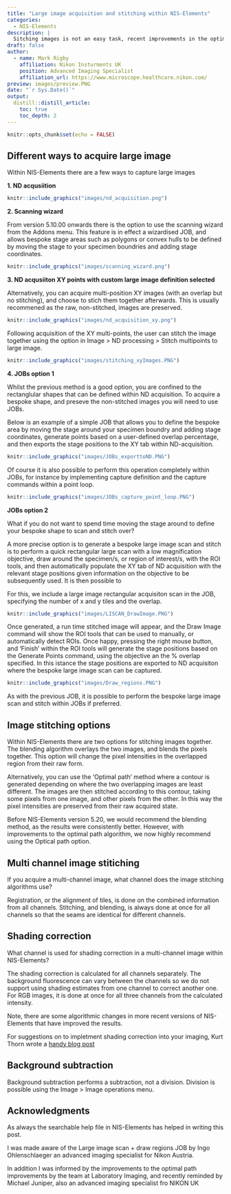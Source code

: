```yaml
---
title: "Large image acquisition and stitching within NIS-Elements"
categories:
  - NIS-Elements
description: |
  Sitching images is not an easy task, recent improvements in the optimal path algorithm in NIS-Elements has markedly reduced artefacts
draft: false
author:
  - name: Mark Rigby 
    affiliation: Nikon Insturments UK
    position: Advanced Imaging Specialist
    affiliation_url: https://www.microscope.healthcare.nikon.com/
preview: images/preview.PNG
date: "`r Sys.Date()`"
output:
  distill::distill_article:
    toc: true
    toc_depth: 2
---
```



```r
knitr::opts_chunk$set(echo = FALSE)
```

## Different ways to acquire large image

Within NIS-Elements there are a few ways to capture large images  

**1. ND acqusiition**


```r

knitr::include_graphics("images/nd_acquisition.png")

```

**2. Scanning wizard**


From version 5.10.00 onwards there is the option to use the scanning wizard from the Addons menu. This feature is in effect a wizardised JOB, and allows bespoke stage areas such as polygons or convex hulls to be defined by moving the stage to your specimen boundries and adding stage coordinates.  

```r

knitr::include_graphics("images/scanning_wizard.png")

```

**3. ND acqusiiton XY points with custom large image definition selected**

Alternatively, you can acquire multi-position XY images (with an overlap but no stitching), and choose to stich them together afterwards. This is usually recommened as the raw, non-stitched, images are preserved. 


```r

knitr::include_graphics("images/nd_acquisition_xy.png")

```

Following acquisition of the XY multi-points, the user can stitch the image together using the option in Image > ND processing > Stitch multipoints to large image. 

```r

knitr::include_graphics("images/stitching_xyImages.PNG")

```

**4. JOBs option 1**

Whilst the previous method is a good option, you are confined to the rectanglular shapes that can be defined within ND acquisition. To acquire a bespoke shape, and preseve the non-stitched images you will need to use JOBs.  

Below is an example of a simple JOB that allows you to define the bespoke area by moving the stage around your specimen boundry and adding stage coordinates, generate points based on a user-defined overlap percentage, and then exports the stage positions to the XY tab within ND-acquisition.  


```r

knitr::include_graphics("images/JOBs_exporttoND.PNG")

```

Of course it is also possible to perform this operation completely within JOBs, for instance by implementing capture definition and the capture commands within a point loop.

```r

knitr::include_graphics("images/JOBs_capture_point_loop.PNG")

```

**JOBs option 2**

What if you do not want to spend time moving the stage around to define your bespoke shape to scan and stitch over?  

A more precise option is to generate a bespoke large image scan and stitch is to perform a quick rectangular large scan with a low magnification objective, draw around the specimen/s, or region of interest/s, with the ROI tools, and then automatically populate the XY tab of ND acquisition with the relevant stage positions given information on the objective to be subsequently used. It is then possible to 

For this, we include a large image rectangular acquisiton scan in the JOB, specifying the number of x and y tiles and the overlap.   


```r

knitr::include_graphics("images/LISCAN_DrawImage.PNG")

```


Once generated, a run time stitched image will appear, and the Draw Image command will show the ROI tools that can be used to manually, or automatically detect ROIs. Once happy, pressing the right mouse button, and 'Finish' within the ROI tools will generate the stage positions based on the Generate Points command, using the objective an the % overlap specified. In this istance the stage positions are exported to ND acquisiton where the bespoke large image scan can be captured. 


```r

knitr::include_graphics("images/Draw_regions.PNG")

```


As with the previous JOB, it is possible to perform the bespoke large image scan and stitch within JOBs if preferred.  







## Image stitching options

Within NIS-Elements there are two options for stitching images together. The blending algorithm  overlays the two images, and blends the pixels together. This option will change the pixel intensities in the overlapped region from their raw form. 

Alternatively, you can use the 'Optimal path' method where a contour is generated depending on where the two overlapping images are least different. The images are then stitched according to this contour, taking some pixels from one image, and other pixels from the other. In this way the pixel intensities are preserved from their raw acquired state.

Before NIS-Elements version 5.20, we would recommend the blending method, as the results were consistently better. However, with improvements to the optimal path algorithm, we now highly recommend using the Optical path option.




## Multi channel image stitiching

If you acquire a multi-channel image, what channel does the image stitching algorithms use?  

Registration, or the alignment of tiles, is done on the combined information from all channels. Stitching, and blending, is always done at once for all channels so that the seams are identical for different channels.  


## Shading correction

What channel is used for shading correction in a multi-channel image within NIS-Elements?  

The shading correction is calculated for all channels separately. The background fluorescence can vary between the channels so we do not support using shading estimates from one channel to correct another one. For RGB images, it is done at once for all three channels from the calculated intensity.  

Note, there are some algorithmic changes in more recent versions of NIS-Elements that have improved the results.

For suggestions on to impletment shading correction into your imaging, Kurt Thorn wrote a [handy blog post](href: Useful_links.html)


## Background subtraction

Background subtraction performs a subtraction, not a division. Division is possible using the Image > Image operations menu.


## Acknowledgments {.appendix}

As always the searchable help file in NIS-Elements has helped in writing this post.  

I was made aware of the Large image scan + draw regions JOB by Ingo Ohlenschlaeger an advanced imaging specialist for Nikon Austria.


In addition I was informed by the improvements to the optimal path improvements by the team at Laboratory Imaging, and recently reminded by Michael Juniper, also an advanced imaging specialist fro NIKON UK



